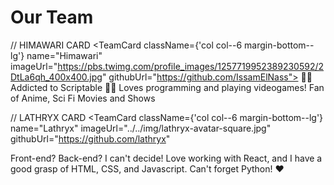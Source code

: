 
<h1> Our Team </h1>

<div className="row">

  // HIMAWARI CARD 
  <TeamCard className={'col col--6 margin-bottom--lg'}
    name="Himawari"
    imageUrl="https://pbs.twimg.com/profile_images/1257719952389230592/2DtLa6qh_400x400.jpg"
    githubUrl="https://github.com/IssamElNass">
    👋👋 Addicted to Scriptable 👋👋
    Loves programming and playing videogames!
    Fan of Anime, Sci Fi Movies and Shows
  </TeamCard>
  
  // LATHRYX CARD 
  <TeamCard 
    className={'col col--6 margin-bottom--lg'} 
    name="Lathryx" 
    imageUrl="../../img/lathryx-avatar-square.jpg"
    githubUrl="https://github.com/lathryx" 
   > 
   Front-end? Back-end? I can't decide! Love working with React, and I have a good grasp of HTML, CSS, and Javascript. Can't forget Python! ❤
  </TeamCard> 
</div>
